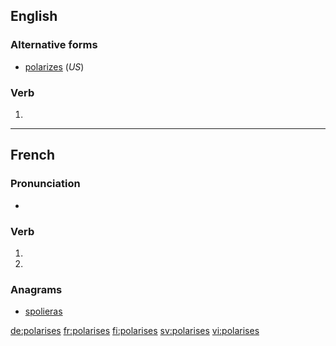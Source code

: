 {{also|polarisés}}
==English==

===Alternative forms===
* [[polarizes]] (''US'')

===Verb===
{{head|en}}

# {{en-third-person singular of|polarise}}

----

==French==

===Pronunciation===
* {{IPA|lang=fr|/pɔ.la.ʁiz/}}

===Verb===
{{fr-verb-form}}

# {{conjugation of|polariser||2|s|pres|ind|lang=fr}}
# {{conjugation of|polariser||2|s|pres|sub|lang=fr}}

===Anagrams===
* [[spolieras#French|spolieras]]

[[de:polarises]]
[[fr:polarises]]
[[fi:polarises]]
[[sv:polarises]]
[[vi:polarises]]